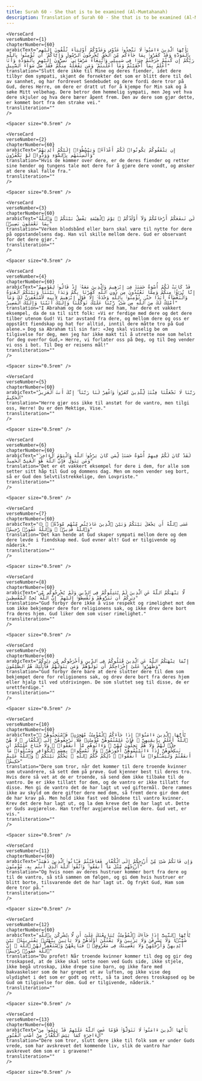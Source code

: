 ```yaml
---
title: Surah 60 - She that is to be examined (Al-Mumtahanah)  
description: Translation of Surah 60 - She that is to be examined (Al-Mumtahanah) in Norwegian
---
```







    <VerseCard 
    verseNumber={1}
    chapterNumber={60}
    arabicText="يَٰٓأَيُّهَا ٱلَّذِينَ ءَامَنُوا۟ لَا تَتَّخِذُوا۟ عَدُوِّى وَعَدُوَّكُمْ أَوْلِيَآءَ تُلْقُونَ إِلَيْهِم بِٱلْمَوَدَّةِ وَقَدْ كَفَرُوا۟ بِمَا جَآءَكُم مِّنَ ٱلْحَقِّ يُخْرِجُونَ ٱلرَّسُولَ وَإِيَّاكُمْ ۙ أَن تُؤْمِنُوا۟ بِٱللَّهِ رَبِّكُمْ إِن كُنتُمْ خَرَجْتُمْ جِهَٰدًۭا فِى سَبِيلِى وَٱبْتِغَآءَ مَرْضَاتِى ۚ تُسِرُّونَ إِلَيْهِم بِٱلْمَوَدَّةِ وَأَنَا۠ أَعْلَمُ بِمَآ أَخْفَيْتُمْ وَمَآ أَعْلَنتُمْ ۚ وَمَن يَفْعَلْهُ مِنكُمْ فَقَدْ ضَلَّ سَوَآءَ ٱلسَّبِيلِ"
    translation="Slutt dere ikke til Mine og deres fiender, idet dere tilbyr dem sympati, skjønt de fornekter det som er blitt dere til del av sannhet, og har fordrevet Sendebudet og dere fordi dere tror på Gud, deres Herre, om dere er dratt ut for å kjempe for Min sak og å søke Mitt velbehag. Dere betror dem hemmelig sympati, men Jeg vet hva dere skjuler og hva dere bærer åpent frem. Den av dere som gjør dette, er kommet bort fra den strake vei."
    transliteration=""
    />

    <Spacer size="0.5rem" />
                
    <VerseCard 
    verseNumber={2}
    chapterNumber={60}
    arabicText="إِن يَثْقَفُوكُمْ يَكُونُوا۟ لَكُمْ أَعْدَآءًۭ وَيَبْسُطُوٓا۟ إِلَيْكُمْ أَيْدِيَهُمْ وَأَلْسِنَتَهُم بِٱلسُّوٓءِ وَوَدُّوا۟ لَوْ تَكْفُرُونَ"
    translation="Hvis de kommer over dere, er de deres fiender og retter sine hender og tungens tale mot dere for å gjøre dere vondt, og ønsker at dere skal falle fra."
    transliteration=""
    />

    <Spacer size="0.5rem" />
                
    <VerseCard 
    verseNumber={3}
    chapterNumber={60}
    arabicText="لَن تَنفَعَكُمْ أَرْحَامُكُمْ وَلَآ أَوْلَٰدُكُمْ ۚ يَوْمَ ٱلْقِيَٰمَةِ يَفْصِلُ بَيْنَكُمْ ۚ وَٱللَّهُ بِمَا تَعْمَلُونَ بَصِيرٌۭ"
    translation="Verken blodsbånd eller barn skal være til nytte for dere på oppstandelsens dag. Han vil skille mellom dere. Gud er observant for det dere gjør."
    transliteration=""
    />

    <Spacer size="0.5rem" />
                
    <VerseCard 
    verseNumber={4}
    chapterNumber={60}
    arabicText="قَدْ كَانَتْ لَكُمْ أُسْوَةٌ حَسَنَةٌۭ فِىٓ إِبْرَٰهِيمَ وَٱلَّذِينَ مَعَهُۥٓ إِذْ قَالُوا۟ لِقَوْمِهِمْ إِنَّا بُرَءَٰٓؤُا۟ مِنكُمْ وَمِمَّا تَعْبُدُونَ مِن دُونِ ٱللَّهِ كَفَرْنَا بِكُمْ وَبَدَا بَيْنَنَا وَبَيْنَكُمُ ٱلْعَدَٰوَةُ وَٱلْبَغْضَآءُ أَبَدًا حَتَّىٰ تُؤْمِنُوا۟ بِٱللَّهِ وَحْدَهُۥٓ إِلَّا قَوْلَ إِبْرَٰهِيمَ لِأَبِيهِ لَأَسْتَغْفِرَنَّ لَكَ وَمَآ أَمْلِكُ لَكَ مِنَ ٱللَّهِ مِن شَىْءٍۢ ۖ رَّبَّنَا عَلَيْكَ تَوَكَّلْنَا وَإِلَيْكَ أَنَبْنَا وَإِلَيْكَ ٱلْمَصِيرُ"
    translation="I Abraham og de som var med ham, har dere et vakkert eksempel, da de sa til sitt folk: «Vi er ferdige med dere og det dere tilber utenom Gud! Vi tar avstand fra dere, og mellom dere og oss er oppstått fiendskap og hat for alltid, inntil dere måtte tro på Gud alene.» Dog sa Abraham til sin far: «Jeg skal visselig be om tilgivelse for deg, men jeg har ikke makt til å utrette noe som helst for deg overfor Gud,» Herre, vi forlater oss på Deg, og til Deg vender vi oss i bot. Til Deg er reisens mål!"
    transliteration=""
    />

    <Spacer size="0.5rem" />
                
    <VerseCard 
    verseNumber={5}
    chapterNumber={60}
    arabicText="رَبَّنَا لَا تَجْعَلْنَا فِتْنَةًۭ لِّلَّذِينَ كَفَرُوا۟ وَٱغْفِرْ لَنَا رَبَّنَآ ۖ إِنَّكَ أَنتَ ٱلْعَزِيزُ ٱلْحَكِيمُ"
    translation="Herre gjør oss ikke til anstøt for de vantro, men tilgi oss, Herre! Du er den Mektige, Vise."
    transliteration=""
    />

    <Spacer size="0.5rem" />
                
    <VerseCard 
    verseNumber={6}
    chapterNumber={60}
    arabicText="لَقَدْ كَانَ لَكُمْ فِيهِمْ أُسْوَةٌ حَسَنَةٌۭ لِّمَن كَانَ يَرْجُوا۟ ٱللَّهَ وَٱلْيَوْمَ ٱلْءَاخِرَ ۚ وَمَن يَتَوَلَّ فَإِنَّ ٱللَّهَ هُوَ ٱلْغَنِىُّ ٱلْحَمِيدُ"
    translation="Det er et vakkert eksempel for dere i dem, for alle som setter sitt håp til Gud og dommens dag. Men om noen vender seg bort, så er Gud den Selvtilstrekkelige, den Lovpriste."
    transliteration=""
    />

    <Spacer size="0.5rem" />
                
    <VerseCard 
    verseNumber={7}
    chapterNumber={60}
    arabicText="۞ عَسَى ٱللَّهُ أَن يَجْعَلَ بَيْنَكُمْ وَبَيْنَ ٱلَّذِينَ عَادَيْتُم مِّنْهُم مَّوَدَّةًۭ ۚ وَٱللَّهُ قَدِيرٌۭ ۚ وَٱللَّهُ غَفُورٌۭ رَّحِيمٌۭ"
    translation="Det kan hende at Gud skaper sympati mellom dere og dem dere levde i fiendskap med. Gud evner alt! Gud er tilgivende og nåderik."
    transliteration=""
    />

    <Spacer size="0.5rem" />
                
    <VerseCard 
    verseNumber={8}
    chapterNumber={60}
    arabicText="لَّا يَنْهَىٰكُمُ ٱللَّهُ عَنِ ٱلَّذِينَ لَمْ يُقَٰتِلُوكُمْ فِى ٱلدِّينِ وَلَمْ يُخْرِجُوكُم مِّن دِيَٰرِكُمْ أَن تَبَرُّوهُمْ وَتُقْسِطُوٓا۟ إِلَيْهِمْ ۚ إِنَّ ٱللَّهَ يُحِبُّ ٱلْمُقْسِطِينَ"
    translation="Gud forbyr dere ikke å vise respekt og rimelighet mot dem som ikke bekjemper dere for religionens sak, og ikke drev dere bort fra deres hjem. Gud liker dem som viser rimelighet."
    transliteration=""
    />

    <Spacer size="0.5rem" />
                
    <VerseCard 
    verseNumber={9}
    chapterNumber={60}
    arabicText="إِنَّمَا يَنْهَىٰكُمُ ٱللَّهُ عَنِ ٱلَّذِينَ قَٰتَلُوكُمْ فِى ٱلدِّينِ وَأَخْرَجُوكُم مِّن دِيَٰرِكُمْ وَظَٰهَرُوا۟ عَلَىٰٓ إِخْرَاجِكُمْ أَن تَوَلَّوْهُمْ ۚ وَمَن يَتَوَلَّهُمْ فَأُو۟لَٰٓئِكَ هُمُ ٱلظَّٰلِمُونَ"
    translation="Gud forbyr dere bare at dere slutter dere til dem som bekjempet dere for religionens sak, og drev dere bort fra deres hjem eller hjalp til ved utdrivingen. De som sluttet seg til disse, de er urettferdige."
    transliteration=""
    />

    <Spacer size="0.5rem" />
                
    <VerseCard 
    verseNumber={10}
    chapterNumber={60}
    arabicText="يَٰٓأَيُّهَا ٱلَّذِينَ ءَامَنُوٓا۟ إِذَا جَآءَكُمُ ٱلْمُؤْمِنَٰتُ مُهَٰجِرَٰتٍۢ فَٱمْتَحِنُوهُنَّ ۖ ٱللَّهُ أَعْلَمُ بِإِيمَٰنِهِنَّ ۖ فَإِنْ عَلِمْتُمُوهُنَّ مُؤْمِنَٰتٍۢ فَلَا تَرْجِعُوهُنَّ إِلَى ٱلْكُفَّارِ ۖ لَا هُنَّ حِلٌّۭ لَّهُمْ وَلَا هُمْ يَحِلُّونَ لَهُنَّ ۖ وَءَاتُوهُم مَّآ أَنفَقُوا۟ ۚ وَلَا جُنَاحَ عَلَيْكُمْ أَن تَنكِحُوهُنَّ إِذَآ ءَاتَيْتُمُوهُنَّ أُجُورَهُنَّ ۚ وَلَا تُمْسِكُوا۟ بِعِصَمِ ٱلْكَوَافِرِ وَسْـَٔلُوا۟ مَآ أَنفَقْتُمْ وَلْيَسْـَٔلُوا۟ مَآ أَنفَقُوا۟ ۚ ذَٰلِكُمْ حُكْمُ ٱللَّهِ ۖ يَحْكُمُ بَيْنَكُمْ ۚ وَٱللَّهُ عَلِيمٌ حَكِيمٌۭ"
    translation="Dere som tror, når det kommer til dere troende kvinner som utvandrere, så sett dem på prøve. Gud kjenner best til deres tro. Hvis dere så vet at de er troende, så send dem ikke tilbake til de vantro. De er ikke tillatt for dem, og de vantro er ikke tillatt for disse. Men gi de vantro det de har lagt ut ved giftermål. Dere rammes ikke av skyld om dere gifter dere med dem, så fremt dere gir dem det de har krav på. Men hold ikke fast ved båndene til vantro kvinner. Krev det dere har lagt ut, og la dem kreve det de har lagt ut. Dette er Guds avgjørelse. Han treffer avgjørelse mellom dere. Gud vet, er vis."
    transliteration=""
    />

    <Spacer size="0.5rem" />
                
    <VerseCard 
    verseNumber={11}
    chapterNumber={60}
    arabicText="وَإِن فَاتَكُمْ شَىْءٌۭ مِّنْ أَزْوَٰجِكُمْ إِلَى ٱلْكُفَّارِ فَعَاقَبْتُمْ فَـَٔاتُوا۟ ٱلَّذِينَ ذَهَبَتْ أَزْوَٰجُهُم مِّثْلَ مَآ أَنفَقُوا۟ ۚ وَٱتَّقُوا۟ ٱللَّهَ ٱلَّذِىٓ أَنتُم بِهِۦ مُؤْمِنُونَ"
    translation="Og hvis noen av deres hustruer kommer bort fra dere og til de vantro, så stå sammen om følgen, og gi dem hvis hustruer er blitt borte, tilsvarende det de har lagt ut. Og frykt Gud, Ham som dere tror på."
    transliteration=""
    />

    <Spacer size="0.5rem" />
                
    <VerseCard 
    verseNumber={12}
    chapterNumber={60}
    arabicText="يَٰٓأَيُّهَا ٱلنَّبِىُّ إِذَا جَآءَكَ ٱلْمُؤْمِنَٰتُ يُبَايِعْنَكَ عَلَىٰٓ أَن لَّا يُشْرِكْنَ بِٱللَّهِ شَيْـًۭٔا وَلَا يَسْرِقْنَ وَلَا يَزْنِينَ وَلَا يَقْتُلْنَ أَوْلَٰدَهُنَّ وَلَا يَأْتِينَ بِبُهْتَٰنٍۢ يَفْتَرِينَهُۥ بَيْنَ أَيْدِيهِنَّ وَأَرْجُلِهِنَّ وَلَا يَعْصِينَكَ فِى مَعْرُوفٍۢ ۙ فَبَايِعْهُنَّ وَٱسْتَغْفِرْ لَهُنَّ ٱللَّهَ ۖ إِنَّ ٱللَّهَ غَفُورٌۭ رَّحِيمٌۭ"
    translation="Du profet! Når troende kvinner kommer til deg og gir deg troskapsed, at de ikke skal sette noen ved Guds side, ikke stjele, ikke begå utroskap, ikke drepe sine barn, og ikke fare med bakvaskelser som de har grepet ut av luften, og ikke vise deg ulydighet i det som er godt og rett, så ta imot deres troskapsed og be Gud om tilgivelse for dem. Gud er tilgivende, nåderik."
    transliteration=""
    />

    <Spacer size="0.5rem" />
                
    <VerseCard 
    verseNumber={13}
    chapterNumber={60}
    arabicText="يَٰٓأَيُّهَا ٱلَّذِينَ ءَامَنُوا۟ لَا تَتَوَلَّوْا۟ قَوْمًا غَضِبَ ٱللَّهُ عَلَيْهِمْ قَدْ يَئِسُوا۟ مِنَ ٱلْءَاخِرَةِ كَمَا يَئِسَ ٱلْكُفَّارُ مِنْ أَصْحَٰبِ ٱلْقُبُورِ"
    translation="Dere som tror, slutt dere ikke til folk som er under Guds vrede, som har avskrevet det kommende liv, slik de vantro har avskrevet dem som er i gravene!"
    transliteration=""
    />

    <Spacer size="0.5rem" />
                